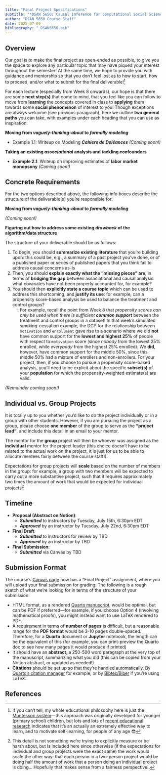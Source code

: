 ```yaml
---
title: "Final Project Specifications"
subtitle: "*DSAN 5650: Causal Inference for Computational Social Science*"
author: "DSAN 5650 Course Staff"
date: 2025-07-09
bibliography: "_DSAN5650.bib"
---
```


## Overview

Our goal is to make the final project as open-ended as possible, to give you the space to explore any particular topic that may have piqued your interest throughout the semester! At the same time, we hope to provide you with guidance and mentorship so that you don't feel lost as to how to start, how to proceed, and/or what to submit for the final deliverable![^montessori]

For each lecture (especially from Week 8 onwards), our hope is that there are some **next step(s)** that come to mind, that you feel like you can follow to move from **learning** the concepts covered in class to **applying** them towards some **social phenomenon** of interest to you! Though exceptions are always welcome (see previous paragraph), here we outline **two general paths** you can take, with examples under each heading that you can use as inspiration:


```{=html}
<style>
div.callout-note > .callout-header {
  background-color: #f8f8f8 !important;
}
/* div.callout-note.callout {
  border-left-color: #f8f8f8 !important;
} */
.callout.callout-style-default {
  border: 1px solid #dee2e6 !important;
}
</style>
```

::: {.callout-note title="Option 1: Modeling Social Phenomena with PGMs" icon="false"}

**Moving from *vaguely-thinking-about* to *formally modeling***

* Example 1.1</b>: Writeup on Modeling <b><i>Cahiers de Doléances</i></b> <i>(Coming soon!)</i></li>

:::

::: {.callout-note title="Option 2: Pushing Towards the Asymptote of Causality" icon="false"}

**Taking an existing *associational* analysis and tackling confounders**

* **Example 2.1**: Writeup on improving estimates of **labor market monopsony** *(Coming soon!)*

:::

## Concrete Requirements

For the two options described above, the following info boxes describe the structure of the deliverable(s) you're responsible for:

::: {.callout-note title="Option 1: Modeling Social Phenomena with PGMs" collapse="false" icon="false"}

**Moving from *vaguely-thinking-about* to *formally modeling***

*(Coming soon!)*

:::

::: {.callout-note title="Option 2: Associational $\leadsto$ Causal Analysis" collapse="false" icon="false"}

**Figuring out how to address some existing <i>drawback</i> of the algorithm/data structure**

The structure of your deliverable should be as follows:

1. To begin, you should **summarize existing literature** that you're building upon: this could be, e.g., a summary of a past project you've done, or of a published paper or series of published papers that you think fail to address causal concerns as-is
2. Then, you should **explain exactly what the "missing pieces" are**, in terms of **bridging the gap** between associational and causal analysis: what covariates have not been properly accounted for, for example?
3. You should then **explicitly state a course topic** which can be used to address this shortcoming, and **justify its use**: for example, can a propensity score-based analysis be used to balance the treatment and control groups?
    i. For example, recall the point from Week 8 that *propensity scores can only be used when there is sufficient **common support*** between the treatment and control groups in a dataset! In that week's simulated smoking-cessation example, the DGP for the relationship between `motivation` and `enrollment` gave rise to a scenario where we did **not** have common support for the **lowest and highest 25%** of people with respect to `motivation` score (since *nobody* from the lowest 25% enrolled, while *everybody* from the highest 25% enrolled). We **did**, however, have common support for the middle 50%, since this middle 50% had a mixture of enrollers and non-enrollers. For your project, then, if you choose to pursue a propensity score-based analysis, you'll need to be explicit about the specific **subset(s)** of your **population** for which the propensity-weighted estimate(s) are valid.

*(Remainder coming soon!)*

:::

## Individual vs. Group Projects

It is totally up to you whether you'd like to do the project individually or in a group with other students. However, if you are pursuing the project as a group, please choose **one member** of the group to serve as the **"project lead"**, and include this detail in an email to your mentor.

The mentor for the **group** project will then be whoever was assigned as the **individual** mentor for the project leader (this choice doesn't have to be related to the actual work on the project, it is just for us to be able to allocate mentees fairly between the course staff!).

Expectations for group projects will **scale** based on the number of members in the group: for example, a group with two members will be expected to carry out a more substantive project, such that it requires approximately two times the amount of work that would be expected for individual projects^[This detail is not something we're trying to explicitly measure or be harsh about, but is included here since otherwise (if the expectations for individual and group projects were the exact same) the work would scale the other way: that each person in a two-person project would be doing half the amount of work that a person doing an individual project is doing... Hopefully that makes sense from a fairness perspective!.]

## Timeline

* **Proposal (Abstract on Notion)**:
    * ***Submitted*** to instructors by Tuesday, July 15th, 6:30pm EDT
    * ***Approved*** by an instructor by Tuesday, July 22nd, 6:30pm EDT
* **Final Draft**:
    * ***Submitted*** to instructors for review by TBD
    * ***Approved*** by an instructor by TBD
* **Final Submission**:
    * ***Submitted*** via Canvas by TBD

## Submission Format

The course's [Canvas page]({{< var canvas_url >}}) now has a "Final Project" assignment, where you will upload your final submission for grading. The following is a rough sketch of what we're looking for in terms of the structure of your submission:

* HTML format, as a rendered <a href='https://quarto.org/docs/manuscripts/' target='_blank'>Quarto manuscript</a>, would be optimal, but can be PDF if preferred---for example, if you choose Option 4 (involving mathematical proofs), you might instead want to use LaTeX rendered to PDF.
* A requirement in terms of **number of pages** is difficult, but a reasonable range for the **PDF format** would be 3-10 pages double-spaced. Therefore, for a **Quarto** document or **Jupyter** notebook, the length can be the equivalent of this (for example, you can print-preview the Quarto doc to see how many pages it would produce if printed)
* It should have an **abstract**, a 250-500 word paragraph at the very top of the manuscript, summarizing what you did (this can be copied from your Notion abstract, or updated as needed!)
* **Citations** should be set up so that they're handled automatically. By <a href='https://quarto.org/docs/authoring/footnotes-and-citations.html' target='_blank'>Quarto's citation manager</a> for example, or by <a href='https://www.overleaf.com/learn/latex/Bibliography_management_with_bibtex' target='_blank'>Bibtex/Biber</a> if you're using LaTeX.

## References

::: {#refs}
:::

[^montessori]: If you can't tell, my whole educational philosophy here is just the <a href='https://en.wikipedia.org/wiki/Montessori_education' target='_blank'>Montessori system</a>---this approach was originally developed for younger (primary school) children, but lots and lots of <a href='https://www.penguinrandomhouse.com/books/579922/how-we-learn-by-stanislas-dehaene/' target='_blank'>recent educational research</a> indicates that it's an actually an extremely effective way to learn, and to motivate self-learning, for people of any age 😎
